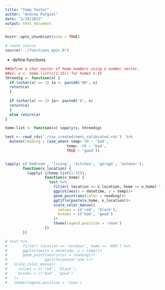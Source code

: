 ```yaml
---
title: "Temp Tester"
author: "Andrew Purgiel"
date: "2/19/2022"
output: html_document
---
```


```r
knitr::opts_chunk$set(echo = TRUE)
```


```r
# reads source
source("../functions_epic.R")


```


* define functions
```r
##Define a char vector of home numbers using a number vector,
##ex: x <- home.list(c(1:15)) for homes 1-15
threedig <- function(x) {
  if (nchar(x) == 1) {a <- paste0('00', x)
  return(a)
  }
  
  if (nchar(x) == 2) {a<- paste0('0', x)
  return(a)
  }
  else return(a)
}

home.list <- function(x) sapply(x, threedig)
```


```r
test <- read_rds('./csv_created/omni_calibrated.rds')  %>%
  mutate(reading = case_when( temp> 50 ~ 'bad',
                            temp< -50 ~ 'bad',
                            TRUE ~ 'good'))


lapply( c('bedroom', 'living', 'kitchen', 'garage', 'outdoor'),
        function(x_location) {
          lapply( c(home.list(1:15)),
                  function(x_home) {
                    test %>%
                      filter( location == x_location, home == x_home) %>%
                      ggplot(aes(x = datetime, y = temp))+
                      geom_point(aes(color = reading))+
                      ggtitle(paste(x_home, x_location))+
                      scale_color_manual(
                        values = c('red', 'black'),
                        breaks = c('bad', 'good')
                      )+
                      theme(legend.position = 'none')
                  })
        })

# test %>%
#       filter( location == 'outdoor', home == '004') %>%
#       ggplot(aes(x = datetime, y = temp))+
#       geom_point(aes(color = reading))+
#                 ggtitle(paste('one'))+
#   scale_color_manual(
#     values = c('red', 'black'),
#     breaks = c('bad', 'good')
#   )+
#   theme(legend.position = 'none')

```

